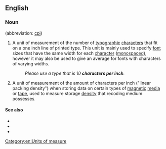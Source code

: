 ==English==

===Noun===
{{head|en|noun}} (abbreviation: [[cpi]])

# {{lb|en|design|typography}} A unit of measurement of the number of [[typographic]] [[characters]] that fit on a one inch line of printed type. This unit is mainly used to specify [[font]] sizes that have the same width for each [[character]] ([[monospaced]]), however it may also be used to give an average for fonts with characters of varying widths.
#: ''Please use a type that is 10 '''characters per inch'''.''
# {{lb|en|electronic media}} A unit of measurement of the amount of characters per inch ("linear packing density") when storing data on certain types of [[magnetic]] [[media]] or [[tape]], used to measure storage [[density]] that recoding medium possesses.

====See also====
* {{l|en|dpi}}
* {{l|en|ppi}}
* {{l|en|pitch}}

[[Category:en:Units of measure]]